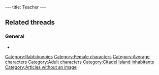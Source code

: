 ---
title: Teacher
---

{{Character|
Name=Teacher|
Image=DIVERS.gif|
Race=[[Rabbibunny]]|
Gender=Female|
Size=Medium|
Age=Adult}}

==Related threads==
===General===
* {{thread|id=155|title=Twinsun - a happy jolly place? I THINK NOT}}

{{Stub}}

[[Category:Rabbibunnies]]
[[Category:Female characters]]
[[Category:Average characters]]
[[Category:Adult characters]]
[[Category:Citadel Island inhabitants]]
[[Category:Articles without an image]]